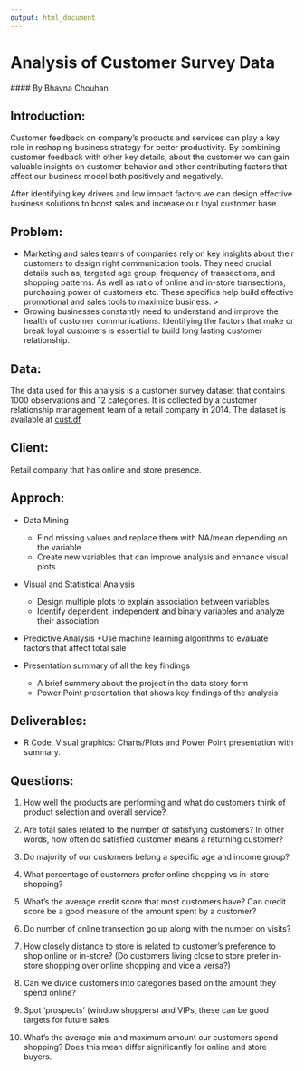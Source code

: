 ---
output: html_document
---
# Analysis of Customer Survey Data 
  #### By Bhavna Chouhan 
  
## Introduction:  
Customer feedback on company's products and services can play a key role in reshaping business strategy for better productivity. By combining customer feedback with other key details, about the customer we can gain valuable insights on customer behavior and other contributing factors that affect our business model both positively and negatively.

After identifying key drivers and low impact factors we can design effective business solutions to boost sales and increase our loyal customer base.  

## Problem: 
* Marketing and sales teams of companies rely on key insights about their customers to design right communication tools. They need crucial details such as; targeted age group, frequency of transections, and shopping patterns. As well as ratio of online and in-store transections, purchasing power of customers etc. These specifics help build effective promotional and sales tools to maximize business. 
>
* Growing businesses constantly need to understand and improve the health of customer communications. Identifying the factors that make or break loyal customers is essential to build long lasting customer relationship. 

## Data: 
The data used for this analysis is a customer survey dataset that contains 1000 observations and 12 categories. It is collected by a customer relationship management team of a retail company in 2014. The dataset is available at [cust.df](http://goo.gl/PmPkaG) 

## Client: 
Retail company that has online and store presence. 

## Approch: 

* Data Mining  
    + Find missing values and replace them with NA/mean depending on the variable 
    + Create new variables that can improve analysis and enhance visual plots  

*	Visual and Statistical Analysis 
    + Design multiple plots to explain association between variables 
    + Identify dependent, independent and binary variables and analyze their association 
  
*	Predictive Analysis 
    +Use machine learning algorithms to evaluate factors that affect total sale
   
* Presentation summary of all the key findings 
    + A brief summery about the project in the data story form 
    + Power Point presentation that shows key findings of the analysis  

## Deliverables: 
* R Code, Visual graphics: Charts/Plots and Power Point presentation with summary. 

## Questions: 
1.	How well the products are performing and what do customers think of product selection and overall service? 

2.	Are total sales related to the number of satisfying customers? In other words, how often do satisfied customer means a returning customer?

3.	Do majority of our customers belong a specific age and income group?

4.	What percentage of customers prefer online shopping vs in-store shopping?

5. What's the average credit score that most customers have? Can credit score be a good measure of the amount spent by a customer? 

6. Do number of online transection go up along with the number on visits? 

7. How closely distance to store is related to customer's preference to shop online or in-store? 
(Do customers living close to store prefer in-store shopping over online shopping and vice a versa?) 

8. Can we divide customers into categories based on the amount they spend online?

9. Spot 'prospects' (window shoppers) and VIPs, these can be good targets for future sales

10. What's the average min and maximum amount our customers spend shopping? Does this mean          differ significantly for online and store buyers.


 



